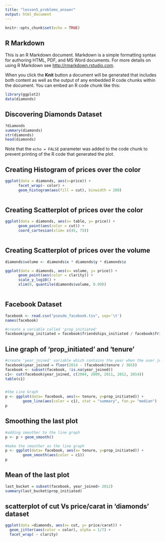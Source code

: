 ```yaml
---
title: "lesson5_problems_answer"
output: html_document
---
```


```r
knitr::opts_chunk$set(echo = TRUE)
```

## R Markdown

This is an R Markdown document. Markdown is a simple formatting syntax for authoring HTML, PDF, and MS Word documents. For more details on using R Markdown see <http://rmarkdown.rstudio.com>.

When you click the **Knit** button a document will be generated that includes both content as well as the output of any embedded R code chunks within the document. You can embed an R code chunk like this:

```r
library(ggplot2)
data(diamonds)
```

## Discovering Diamonds Dataset

```r
?diamonds
summary(diamonds)
str(diamonds)
head(diamonds)

```

Note that the `echo = FALSE` parameter was added to the code chunk to prevent printing of the R code that generated the plot.


## Creating Histogram of prices over the color

```r
ggplot(data = diamonds, aes(x=price)) +
      facet_wrap(~ color) + 
      geom_histogram(aes(fill = cut), binwidth = 200)
  
```

## Creating Scatterplot of prices over the color

```r
ggplot(data = diamonds, aes(x= table, y= price)) +
      geom_point(aes(color = cut)) +
      coord_cartesian(xlim= c(45, 75)) 
  
```


## Creating Scatterplot of prices over the volume

```r
diamonds$volume <- diamonds$x * diamonds$y * diamonds$z

ggplot(data = diamonds, aes(x= volume, y= price)) +
      geom_point(aes(color = clarity)) +
      scale_y_log10() + 
      xlim(0, quantile(diamonds$volume, 0.99))
  
```


## Facebook Dataset

```r
facebook <- read.csv("pseudo_facebook.tsv", sep='\t')
names(facebook)

#create a variable called 'prop_initiated'
facebook$prop_initiated = facebook$friendships_initiated / facebook$friend_count


```

## Line graph of 'prop_initiated' and 'tenure'

```r
#create 'year_joined' variable which contains the year when the user joined facebook
facebook$year_joined = floor(2014 - (facebook$tenure / 365)) 
facebook <- subset(facebook, !is.na(year_joined))
c1<- cut(facebook$year_joined, c(2004, 2009, 2011, 2012, 2014))
table(c1)


#the Line Graph
p <- ggplot(data= facebook, aes(x= tenure, y=prop_initiated)) + 
        geom_line(aes(color = c1), stat = "summary", fun.y= "median")
p

```


## Smoothing the last plot

```r
#adding smoother to the line graph
p <- p + geom_smooth()

#make the smoother as the line graph
p <- ggplot(data= facebook, aes(x= tenure, y=prop_initiated)) + 
        geom_smooth(aes(color = c1))
p  
```


## Mean of the last plot

```r
last_bucket = subset(facebook, year_joined> 2012)
summary(last_bucket$prop_initiated)

```

## scatterplot of cut Vs price/carat in 'diamonds' dataset

```r
ggplot(data =diamonds, aes(x= cut, y= price/carat)) + 
  geom_jitter(aes(color = color), alpha = 1/7) + 
  facet_wrap( ~ clarity)

```

